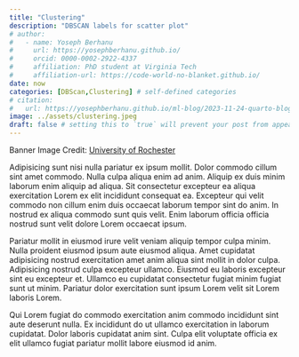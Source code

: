 ```yaml
---
title: "Clustering"
description: "DBSCAN labels for scatter plot"
# author:
#   - name: Yoseph Berhanu
#     url: https://yosephberhanu.github.io/
#     orcid: 0000-0002-2922-4337
#     affiliation: PhD student at Virginia Tech
#     affiliation-url: https://code-world-no-blanket.github.io/
date: now
categories: [DBScan,Clustering] # self-defined categories
# citation: 
#   url: https://yosephberhanu.github.io/ml-blog/2023-11-24-quarto-blogs/ 
image: ../assets/clustering.jpeg
draft: false # setting this to `true` will prevent your post from appearing on your listing page until you're ready!
---
```

Banner Image Credit: [University of Rochester](https://www.rochester.edu/newscenter/global-grouping-theory-math-strategies-students-529492/)



Adipisicing sunt nisi nulla pariatur ex ipsum mollit. Dolor commodo cillum sint amet commodo. Nulla culpa aliqua enim ad anim. Aliquip ex duis minim laborum enim aliquip ad aliqua. Sit consectetur excepteur ea aliqua exercitation Lorem ex elit incididunt consequat ea.
Excepteur qui velit commodo non cillum enim duis occaecat laborum tempor sint do anim. In nostrud ex aliqua commodo sunt quis velit. Enim laborum officia officia nostrud sunt velit dolore Lorem occaecat ipsum.

Pariatur mollit in eiusmod irure velit veniam aliquip tempor culpa minim. Nulla proident eiusmod ipsum aute eiusmod aliqua. Amet cupidatat adipisicing nostrud exercitation amet anim aliqua sint mollit in dolor culpa.
Adipisicing nostrud culpa excepteur ullamco. Eiusmod eu laboris excepteur sint eu excepteur et. Ullamco eu cupidatat consectetur fugiat minim fugiat sunt ut minim. Pariatur dolor exercitation sunt ipsum Lorem velit sit Lorem laboris Lorem.

Qui Lorem fugiat do commodo exercitation anim commodo incididunt sint aute deserunt nulla. Ex incididunt do ut ullamco exercitation in laborum cupidatat. Dolor laboris cupidatat anim sint. Culpa elit voluptate officia ex elit ullamco fugiat pariatur mollit labore eiusmod id anim.
